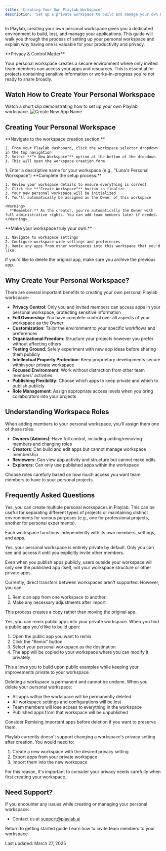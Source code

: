 ```yaml
---
title: 'Creating Your Own Playlab Workspace'
description: 'Set up a private workspace to build and manage your own Playlab apps'
---
```


In Playlab, creating your own personal workspace gives you a dedicated environment to build, test, and manage your applications. This guide will walk you through the process of setting up your personal workspace and explain why having one is valuable for your productivity and privacy.

<Info>
  **Privacy & Control Matter**
  
  Your personal workspace creates a secure environment where only invited team members can access your apps and resources. This is essential for projects containing sensitive information or works-in-progress you're not ready to share broadly.
</Info>

## <Icon icon="video" size="24" className="inline-block align-text-bottom" /> Watch How to Create Your Personal Workspace

Watch a short clip demonstrating how to set up your own Playlab workspace.
       <Frame>
         <img src="/images/Workspace gif.gif" alt="Create New App Name"/>
       </Frame>

## <Icon icon="stairs" size="24" className="inline-block align-text-bottom" /> Creating Your Personal Workspace

<Steps>
  <Step title="Access Workspace Creation">
    **Navigate to the workspace creation section.**
    
    1. From your Playlab dashboard, click the workspace selector dropdown in the top navigation
    2. Select **"+ New Workspace"** option at the bottom of the dropdown
    3. This will open the workspace creation form
  </Step>

  <Step title="Name Your Workspace">
    1. Enter a descriptive name for your workspace (e.g., "Luna's Personal Workspace")
  </Step>

  <Step title="Finalize Workspace Creation">
    **Complete the setup process.**
    
    1. Review your workspace details to ensure everything is correct
    2. Click the **"Create Workspace"** button to finalize
    3. Your new personal workspace will be initialized
    4. You'll automatically be assigned as the Owner of this workspace
    
    <Warning>
      **Remember:** As the creator, you're automatically the Owner with full administrative rights. You can add team members later if needed.
    </Warning>
  </Step>

  <Step title="Customize Your Workspace (Optional)">
    **Make your workspace truly your own.**
    
    1. Navigate to workspace settings
    2. Configure workspace-wide settings and preferences
    3. Remix any apps from other workspaces into this workspace that you'd like.

<Tip> If you'd like to delete the original app, make sure you archive the previous app.</Tip>
  </Step>
</Steps>

## <Icon icon="lightbulb-on" size="24" className="inline-block align-text-bottom" /> Why Create Your Personal Workspace?

There are several important benefits to creating your own personal Playlab workspace:

- **Privacy Control**: Only you and invited members can access apps in your personal workspace, protecting sensitive information
- **Full Ownership**: You have complete control over all aspects of your workspace as the Owner
- **Customization**: Tailor the environment to your specific workflows and preferences
- **Organizational Freedom**: Structure your projects however you prefer without affecting others
- **Testing Ground**: Safely experiment with new app ideas before sharing them publicly
- **Intellectual Property Protection**: Keep proprietary developments secure within your private workspace
- **Focused Environment**: Work without distraction from other team members' activities
- **Publishing Flexibility**: Choose which apps to keep private and which to publish publicly
- **Role Management**: Assign appropriate access levels when you bring collaborators into your projects

## <Icon icon="user-group" size="24" className="inline-block align-text-bottom" /> Understanding Workspace Roles

When adding members to your personal workspace, you'll assign them one of these roles:

- **Owners (Admins)**: Have full control, including adding/removing members and changing roles
- **Creators**: Can build and edit apps but cannot manage workspace membership
- **Reviewers**: Can view app activity and structure but cannot make edits
- **Explorers**: Can only use published apps within the workspace

Choose roles carefully based on how much access you want team members to have to your personal projects.

## <Icon icon="circle-question" size="24" className="inline-block align-text-bottom" /> Frequently Asked Questions

<Accordion title="Can I have multiple personal workspaces?">
  Yes, you can create multiple personal workspaces in Playlab. This can be useful for separating different types of projects or maintaining distinct environments for various purposes (e.g., one for professional projects, another for personal experiments).
  
  Each workspace functions independently with its own members, settings, and apps.
</Accordion>

<Accordion title="Is my personal workspace completely private?">
  Yes, your personal workspace is entirely private by default. Only you can see and access it until you explicitly invite other members. 
  
  Even when you publish apps publicly, users outside your workspace will only see the published app itself, not your workspace structure or other private apps.
</Accordion>

<Accordion title="Can I transfer apps between workspaces?">
  Currently, direct transfers between workspaces aren't supported. However, you can:
  
  1. Remix an app from one workspace to another.
  2. Make any necessary adjustments after import
  
  This process creates a copy rather than moving the original app.
</Accordion>

<Accordion title="Can I remix public apps into my private workspace?">
  Yes, you can remix public apps into your private workspace. When you find a public app you'd like to build upon:
  
  1. Open the public app you want to remix
  2. Click the "Remix" button
  3. Select your personal workspace as the destination
  4. The app will be copied to your workspace where you can modify it privately
  
  This allows you to build upon public examples while keeping your improvements private to your workspace.
</Accordion>

<Accordion title="What happens if I delete my personal workspace?">
  Deleting a workspace is permanent and cannot be undone. When you delete your personal workspace:
  
  - All apps within the workspace will be permanently deleted
  - All workspace settings and configurations will be lost
  - Team members will lose access to everything in the workspace
  - Published apps from that workspace will be unpublished
  
  Consider Remixing important apps before deletion if you want to preserve them.
</Accordion>

<Accordion title="Can I change my workspace from private to public later?">
  Playlab currently doesn't support changing a workspace's privacy setting after creation. You would need to:
  
  1. Create a new workspace with the desired privacy setting
  2. Export apps from your private workspace
  3. Import them into the new workspace
  
  For this reason, it's important to consider your privacy needs carefully when first creating your workspace.
</Accordion>

## <Icon icon="bullhorn" size="24" className="inline-block align-text-bottom" /> Need Support?

If you encounter any issues while creating or managing your personal workspace:

* Contact us at [support@playlab.ai](mailto:support@playlab.ai)

<CardGroup>
  <Card title="Back to Getting Started" icon="arrow-left" href="/getstarted/index" iconType="duotone">
    Return to getting started guide
  </Card>
  <Card title="Adding Members to Your Workspace" icon="user-plus" href="/getstarted/add-members" iconType="duotone">
    Learn how to invite team members to your workspace
  </Card>
</CardGroup>

Last updated: March 27, 2025